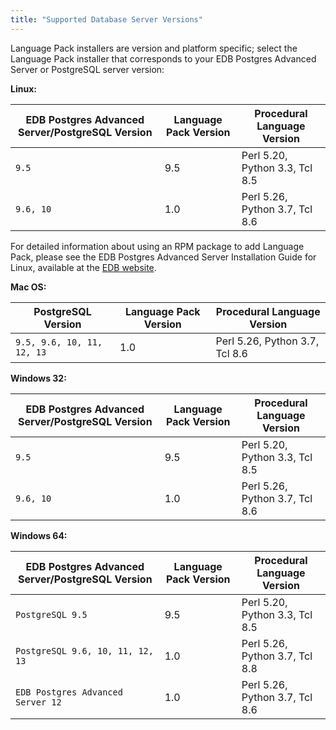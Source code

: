 ```yaml
---
title: "Supported Database Server Versions"
---
```


<div id="supported_database_server_versions" class="registered_link"></div>


Language Pack installers are version and platform specific; select the Language Pack installer that corresponds to your EDB Postgres Advanced Server or PostgreSQL server version:

**Linux:**

| EDB Postgres Advanced Server/PostgreSQL Version | Language Pack Version | Procedural Language Version    |
|-------------------------------------------------|-----------------------|--------------------------------|
| `9.5`                                           | 9.5                   | Perl 5.20, Python 3.3, Tcl 8.5 |
| `9.6, 10`                                       | 1.0                   | Perl 5.26, Python 3.7, Tcl 8.6 |

For detailed information about using an RPM package to add Language Pack, please see the EDB Postgres Advanced Server Installation Guide for Linux, available at the [EDB website](https://www.enterprisedb.com/edb-docs/p/edb-postgres-advanced-server).

**Mac OS:**

| PostgreSQL Version         | Language Pack Version | Procedural Language Version    |
|----------------------------|-----------------------|--------------------------------|
| `9.5, 9.6, 10, 11, 12, 13` | 1.0                   | Perl 5.26, Python 3.7, Tcl 8.6 |

**Windows 32:**

| EDB Postgres Advanced Server/PostgreSQL Version | Language Pack Version | Procedural Language Version    |
|-------------------------------------------------|-----------------------|--------------------------------|
| `9.5`                                           | 9.5                   | Perl 5.20, Python 3.3, Tcl 8.5 |
| `9.6, 10`                                       | 1.0                   | Perl 5.26, Python 3.7, Tcl 8.6 |

**Windows 64:**

| EDB Postgres Advanced Server/PostgreSQL Version | Language Pack Version | Procedural Language Version    |
|-------------------------------------------------|-----------------------|--------------------------------|
| `PostgreSQL 9.5`                                | 9.5                   | Perl 5.20, Python 3.3, Tcl 8.5 |
| `PostgreSQL 9.6, 10, 11, 12, 13`                | 1.0                   | Perl 5.26, Python 3.7, Tcl 8.8 |
| `EDB Postgres Advanced Server 12`               | 1.0                   | Perl 5.26, Python 3.7, Tcl 8.6 |
